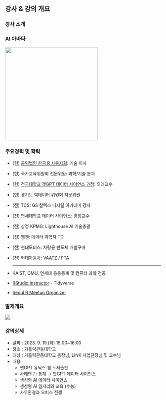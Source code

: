 ## 강사 & 강의 개요 {.smaller}

::: panel-tabset
### 강사 소개

::: {layout-ncol="2"}
### AI 아바타

![](img/profile.png){.absolute top="0" right="0" width="300"}

### 주요경력 및 학력

-   (현) [공익법인 한국 R 사용자회](https://r2bit.com/): 기술 이사

-   (현) 국가교육위원회 전문위원: 과학/기술 분과

-   (현) [건국대학교 챗GPT 데이터 사이언스 과정](https://r2bit.com/bitSlide/kunkuk_20230701.html#/title-slide): 외래교수

-   (현) 경기도 빅데이터 위원회 자문위원

-   (전) TCS: GS 칼텍스 디지털 아카데미 강사

-   (전) 연세대학교 데이터 사이언스: 겸임교수

-   (전) 삼정 KPMG: Lighthouse AI 기술총괄

-   (전) 웹젠: 데이터 과학자 TD

-   (전) 현대모비스: 차량용 반도체 개발구매 <br>

-   (전) 현대자동차: VAATZ / FTA <br>

    <hr>

-   KAIST, CMU, 연세대 응용통계 및 컴퓨터 과학 전공

-   [RStudio Instructor](https://education.rstudio.com/trainers/people/lee+kwangchun/) - Tidyverse

-   [Seoul R Meetup Organizer](https://r2bit.com/seoul-r/)
:::

### 발제개요

::: {layout-ncol="2"}
![](img/cku_logo.jpg)

### 강의상세

-   날짜 : 2023. 9. 19.(화) 15:00\~16:00
-   장소 : 가톨릭관동대학교
-   대상 : 가톨릭관동대학교 총장님, LINK 사업단장님 및 교수님
-   내용
    -   챗GPT 유닉스 쉘 도서출판
    -   사례연구: 통계 &rarr; 챗GPT 데이터 사이언스 
    -   생성형 AI 데이터 사이언스
    -   생성형 AI 일자리와 교육 (수능)
    -   사무환경과 오피스 전쟁

:::

:::
